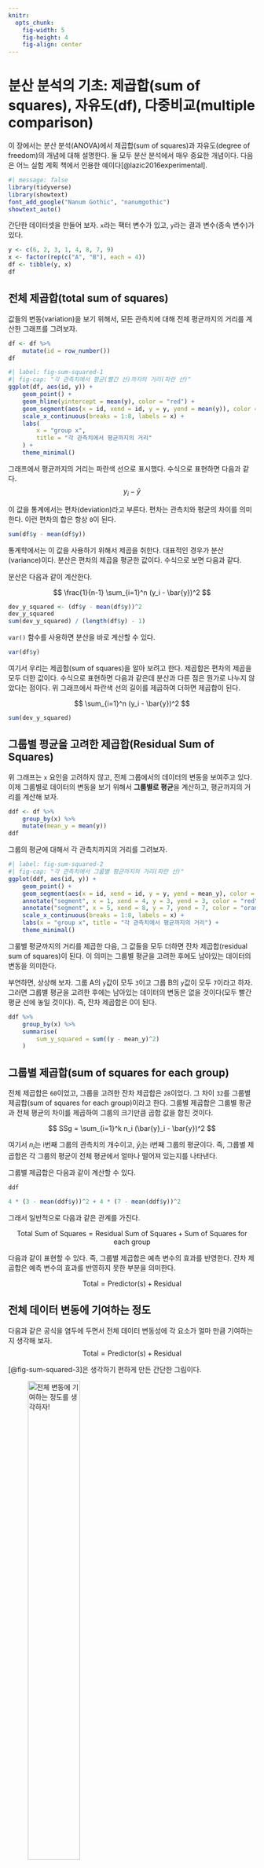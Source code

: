 ```yaml
---
knitr:
  opts_chunk:
    fig-width: 5
    fig-height: 4
    fig-align: center
---
```


# 분산 분석의 기초: 제곱합([sum of squares]{.style-text font-weight="bold" color="#023FA5"}), [자유도(df)]{.style-text font-weight="bold" color="#023FA5"}, [다중비교(multiple comparison)]{.style-text font-weight="bold" color="#023FA5"} {#sec-sum-squared}


이 장에서는 분산 분석(ANOVA)에서 제곱합(sum of squares)과 자유도(degree of freedom)의 개념에 대해 설명한다. 둘 모두 분산 분석에서 매우 중요한 개념이다. 다음은 어느 실험 계획 책에서 인용한 예이다[@lazic2016experimental].


```r
#| message: false
library(tidyverse)
library(showtext)
font_add_google("Nanum Gothic", "nanumgothic")
showtext_auto()
```

간단한 데이터셋을 만들어 보자. `x`라는 팩터 변수가 있고, `y`라는 결과 변수(종속 변수)가 있다. 

```r
y <- c(6, 2, 3, 1, 4, 8, 7, 9)
x <- factor(rep(c("A", "B"), each = 4))
df <- tibble(y, x)
df
```

## 전체 제곱합(total sum of squares)

값들의 변동(variation)을 보기 위해서, 모든 관측치에 대해 전체 평균까지의 거리를 계산한 그래프를 그려보자. 

```r
df <- df %>%
    mutate(id = row_number())
df
```

```r
#| label: fig-sum-squared-1
#| fig-cap: "각 관측치에서 평균(빨간 선)까지의 거리(파란 선)"
ggplot(df, aes(id, y)) +
    geom_point() +
    geom_hline(yintercept = mean(y), color = "red") +
    geom_segment(aes(x = id, xend = id, y = y, yend = mean(y)), color = "steelblue") +
    scale_x_continuous(breaks = 1:8, labels = x) +
    labs(
        x = "group x",
        title = "각 관측치에서 평균까지의 거리"
    ) +
    theme_minimal()
```


그래프에서 평균까지의 거리는 파란색 선으로 표시했다. 수식으로 표현하면 다음과 같다. 
$$
y_i - \bar{y}
$$

이 값을 통계에서는 편차(deviation)라고 부른다. 편차는 관측치와 평균의 차이를 의미한다. 이런 편차의 합은 항상 `0`이 된다.

```r
sum(df$y - mean(df$y))
```

통계학에서는 이 값을 사용하기 위해서 제곱을 취한다. 대표적인 경우가 분산(variance)이다. 분산은 편차의 제곱을 평균한 값이다. 수식으로 보면 다음과 같다.

분산은 다음과 같이 계산한다. 

$$
\frac{1}{n-1} \sum_{i=1}^n (y_i - \bar{y})^2
$$

```r
dev_y_squared <- (df$y - mean(df$y))^2
dev_y_squared
sum(dev_y_squared) / (length(df$y) - 1)
```

`var()` 함수를 사용하면 분산을 바로 계산할 수 있다.

```r
var(df$y)
```

여기서 우리는 제곱합(sum of squares)을 알아 보려고 한다. 제곱합은 편차의 제곱을 모두 더한 값이다. 수식으로 표현하면 다음과 같은데 분산과 다른 점은 뭔가로 나누지 않았다는 점이다. 위 그래프에서 파란색 선의 길이를 제곱하여 더하면 제곱합이 된다. 

$$
\sum_{i=1}^n (y_i - \bar{y})^2
$$

```r
sum(dev_y_squared)
```

## 그룹별 평균을 고려한 제곱합(Residual Sum of Squares)

위 그래프는 `x` 요인을 고려하지 않고, 전체 그룹에서의 데이터의 변동을 보여주고 있다. 이제 그룹별로 데이터의 변동을 보기 위해서 **그룹별로 평균**을 계산하고, 평균까지의 거리를 계산해 보자. 

```r
ddf <- df %>%
    group_by(x) %>%
    mutate(mean_y = mean(y))
ddf
```

그룹의 평균에 대해서 각 관측치까지의 거리를 그려보자. 

```r
#| label: fig-sum-squared-2
#| fig-cap: "각 관측치에서 그룹별 평균까지의 거리(파란 선)"
ggplot(ddf, aes(id, y)) +
    geom_point() +
    geom_segment(aes(x = id, xend = id, y = y, yend = mean_y), color = "steelblue") +
    annotate("segment", x = 1, xend = 4, y = 3, yend = 3, color = "red") +
    annotate("segment", x = 5, xend = 8, y = 7, yend = 7, color = "orange") +
    scale_x_continuous(breaks = 1:8, labels = x) +
    labs(x = "group x", title = "각 관측치에서 평균까지의 거리") +
    theme_minimal()
```

그룰별 평균까지의 거리를 제곱한 다음, 그 값들을 모두 더하면 잔차 제곱합(residual sum of squares)이 된다. 이 의미는 그룹별 평균을 고려한 후에도 남아있는 데이터의 변동을 의미한다. 

부연하면, 상상해 보자. 그룹 A의 `y`값이 모두 `3`이고 그룹 B의 `y`값이 모두 `7`이라고 하자. 그러면 그룹별 평균을 고려한 후에는 남아있는 데이터의 변동은 없을 것이다(모두 빨간 평균 선에 놓일 것이다). 즉, 잔차 제곱합은 0이 된다. 

```r
ddf %>%
    group_by(x) %>%
    summarise(
        sum_y_squared = sum((y - mean_y)^2)
    )
```

## 그룹별 제곱합(sum of squares for each group)

전체 제곱합은 `60`이었고, 그룹을 고려한 잔차 제곱합은 `28`이었다. 그 차이 `32`를 그룹별 제곱합(sum of squares for each group)이라고 한다. 그룹별 제곱합은 그룹별 평균과 전체 평균의 차이를 제곱하여 그룹의 크기만큼 곱합 값을 합친 것이다. 

$$
SSg = \sum_{i=1}^k n_i (\bar{y}_i - \bar{y})^2
$$


여기서 $n_i$는 i번째 그룹의 관측치의 개수이고, $\bar{y}_i$는 i번째 그룹의 평균이다. 즉, 그룹별 제곱합은 각 그룹의 평균이 전체 평균에서 얼마나 떨어져 있는지를 나타낸다.

그룹별 제곱합은 다음과 같이 계산할 수 있다.


```r
ddf
```

```r
4 * (3 - mean(ddf$y))^2 + 4 * (7 - mean(ddf$y))^2
```









그래서 일반적으로 다음과 같은 관계를 가진다.

$$
\text{Total Sum of Squares} = \text{Residual Sum of Squares} + \text{Sum of Squares for each group}
$$

다음과 같이 표현할 수 있다. 즉, 그룹별 제곱합은 예측 변수의 효과를 반영한다. 잔차 제곱합은 예측 변수의 효과를 반영하지 못한 부분을 의미한다. 

$$
\text{Total} = \text{Predictor(s)} + \text{Residual}
$$

## 전체 데이터 변동에 기여하는 정도 {#sec-sum-squared-3}

다음과 같은 공식을 염두에 두면서 전체 데이터 변동성에 각 요소가 얼마 만큼 기여하는지 생각해 보자.
$$
\text{Total} = \text{Predictor(s)} + \text{Residual}
$$

[@fig-sum-squared-3]은 생각하기 편하게 만든 간단한 그림이다. 

![전체 변동에 기여하는 정도를 생각하자!](images/sumofsquares.png){#fig-sum-squared-3 fig-align="center" width="50%"}

실험1에서는 잔차보다 그룹별 제곱합이 더 큰 기여를 하고 있다. 실험2에서는 잔차보다 그룹별 제곱합이 더 작은 기여를 하고 있다. 이 기여도를 비율로 표현하고 싶다. 

그런데 우리가 어떤 것을 서로 비교하고 싶다면 그것들의 단위를 맞출 필요가 있다. 이 경우에는 각 제곱합에서 자유도(degrees of freedom)를 나누어 주어야 한다. 그 나눈 값을 평균 제곱합(mean sum of squares)이라고 한다. 

$$
\text{Mean Sum of Squares} = \frac{\text{Sum of Squares}}{\text{Degrees of Freedom}}
$$

그래서 그룹별 평균 제곱합과 잔차 평균 제곱합의 비율을 가지고 데이터 변동성에 대한 기여도를 평가한다. 그것이 F-통계량(F-statistic)이다. 


$$
F = \frac{SSg/df1}{SSr/df2}=\frac{MS_{\text{between}}}{MS_{\text{within}}}
$$

F-통계량은 그룹별 평균 제곱합과 잔차 평균 제곱합의 비율을 가지고 데이터 변동성에 대한 기여도를 평가한다. 그리고 F-통계량은 항상 두 개의 자유도를 가지고 계산하게 된다. 


## 자유도(degrees of freedom)

통계학에서 자유도(degrees of freedom)라는 개념을 자주 접하게 되는데, 직관적으로 이해하기는 쉽지 않다. 자유도는 통계적 추정에서 독립적으로 변할 수 있는 값의 개수를 의미한다.

예를 들어 3명의 체중을 측정하여 평균은 계산한다고 가정해 보자. 이때 3명의 체중을 `x1`, `x2`, `x3`라고 하면, 평균은 다음과 같이 계산된다.
$$
\bar{x} = \frac{x_1 + x_2 + x_3}{3}
$$

이 체중의 평균이 `60`이라고 가정해 보자. 그러면 `x1`, `x2`, `x3` 중에서 두 개의 값이 정해지면 나머지 하나는 자동으로 결정된다. 예를 들어 `x1 = 55`와 `x2 = 65`라고 하면, `x3`는 자동으로 `60`이 된다. 즉, 평균이 정해짐으로써 자유롭게 변할 수 있는 변수의 개수는 2개이다. 그래서 이 경우의 자유도는 `2`가 된다.

일반적으로 `n`개의 관측치가 있을 때, `c`개의 파라미터를 추정한다(즉, 조건이 `c`개이면), 자유도는 `n - c`가 된다. 일반적으로 다음과 같이 계산한다.

::: {.callout}

- 총 자유도는 전체 관측치의 개수에서 1을 뺀 값이다.
- 명목형 예측 변수에서 레벨(level)의 개수가 `t`개이면, 자유도는 `t - 1`이 된다.
- 연속형 예측 변수의 자유도는 `1`이다.
- 상호작용(interaction) 효과가 있는 경우, 자유도는 각 예측 변수의 자유도를 곱한 값이다. 예를 들어, `x1`과 `x2`가 각각 `t1`과 `t2`개의 레벨을 가지면, 상호작용의 자유도는 `(t1 - 1) * (t2 - 1)`이 된다.
- 잔차의 자유도는 총 자유도에서 예측 변수의 자유도를 뺀 값이다.
:::

우리의 예제 `df`에서 자유도를 계산해 보자. 

- 총 자유도 = 관측치의 개수 - 1 = `8 - 1 = 7`
- 명목형 예측 변수 `x`의 자유도 = 레벨의 개수 - 1 = `2 - 1 = 1`
- 잔차의 자유도 = 총 자유도 - 예측 변수의 자유도 = `7 - 1 = 6`


## R 함수: `aov()`

베이스 R에 있는 `aov()` 함수를 사용하면 분산 분석을 할 수 있다. 다음과 같이 사용하면 된다. 

```r
summary(aov(y ~ x, data = ddf))
```

`Df` 열에서 자유도를 확인할 수 있다. `Sum Sq` 열에서 제곱합이다. `Mean Sq` 열에서 평균 제곱합인데, 제곱합을 자유도로 나눈 값이다. `F value` 열에서 F-통계량을 확인할 수 있다.


자유도 `df1 =1`, `df2 = 6`인 F-분포를 사용하여 p-값을 계산할 수 있다. F-분포는 두 개의 자유도를 가지며, 하나는 그룹의 개수에서 1을 뺀 값이고, 다른 하나는 잔차의 자유도이다. F-분포는 `pf()` 함수를 사용하여 p-값을 계산할 수 있다. 

```r
pf(6.86, df1 = 1, df = 6, lower.tail = FALSE)
```

## 다중비교(multiple comparison)

분산 분석에서 그룹 간의 차이를 확인한 후, 어떤 그룹이 다른 그룹과 차이가 있는지 확인하기 위해 다중비교(multiple comparison)를 수행한다. 이 부분은 뒤에서 설명한다. 먼저 다중 비교의 논리를 이해해 보자. 


이 예제도 [@lazic2016experimental]에서 인용했다. 7개의 그룹이 있고, 각 그룹에 5개의 관측치가 있다.


```r
set.seed(123)
response <- rnorm(7 * 5, 2)
group <- factor(rep(1:7, each = 5))
df2 <- tibble(response, group)
df2
```

이것을 박스 플롯으로 그려보자.

```r
ggplot(df2, aes(group, response)) +
    geom_boxplot() +
    labs(x = "group", y = "response") +
    theme_minimal()
```

분산 분석을 수행해 보자.

```r
summary(aov(response ~ group, data = df2))
```

결과는 약간 실망스럽다. 그룹간의 차이가 통계적으로 유의하지 않았다. 그런데... 위 그래프에서 `5`번째 그룹과 `7`번째 그룹의 차이가 가장 커 보인다. 뭔가 있을 것 같다. 

이 두 그룹간의 차이가 통계적으로 유의미한지 확인하기 위해서 `t.text()` 함수를 사용하여 t-검정을 수행해 보자.

```r
df3 <- df2 %>%
    filter(group %in% c(5, 7))
g1 <- df3 |>
    filter(group == 5) |>
    pull(response)
g2 <- df3 |>
    filter(group == 7) |>
    pull(response)
t.test(g1, g2, var.equal = TRUE)
```

뭔가 통계적으로 유의미한 결과를 얻었다. 그런데... 이게 정말로 유의미한 결과일까?

### 임계값(critical value, $\alpha$)

많은 경우 통계적 유의성을 판단하기 위해서 임계값(critical value, $\alpha$)을 사용한다. 일반적으로 $\alpha = 0.05$를 사용한다. 즉, p-값이 $0.05$보다 작으면 통계적으로 유의미하다고 판단한다.

임계값을 이 $\alpha$ 값과 비교하는 이유를 보자. 이 값은 귀무가설이 참인데도 불구하고 이를 기각할 확률을 확률인 1종 오류를 의미한다. 이 값을 `0.05`로 설정하면 귀무가설이 참인데도 불구하고 이를 기각할 확률이 `5%`까지 나오는 것은 허용하겠다는 것을 의미한다.

그런데 이 `0.05`라는 임계값을 그대로 사용하여 사용하여 조합에 의해서 만들어지는 여러 가지 비교 검정을 수행하면 문제가 발생한다. 예를 들어, 7개의 그룹이 있다고 가정해 보자. 이 경우 두 그룹을 비교하는 경우의 수는 다음과 같이 계산할 수 있다.

$$
\binom{7}{2} = \frac{7!}{2!(7-2)!} = 21
$$

통계 계산에서 어떤 사건이 적어도 한번(at least) 발생할 확률은 1에서 그 사건이 발생하지 않을 확률을 뺀 값이다. 즉, 21개의 비교 검정을 수행했을 때, 적어도 하나의 검정에서 1종 오류가 발생할 확률은 다음과 같이 계산할 수 있다.
$$
1 - (1 - 0.05)^{21} \approx 0.99
$$
즉, 21개의 비교 검정을 수행했을 때, 적어도 하나의 검정에서 1종 오류가 발생할 확률은 약 `99%`이다. 즉, 21개의 비교 검정을 수행했을 때, 적어도 하나의 검정에서 통계적으로 유의미한 결과가 나올 확률이 `99%`라는 것이다. 따라서, 이런 방법으로 통계 검정을 하면 1종 오류가 발생할 확률이 매우 높아지기 때문에 안 된다. 

이런 문제를 해결하기 위해서 여러 가지 방법이 있다. 다중 비교는 이런 오류를 범하지 않기 위해 사용하는 방법으로, 1종 오류를 적절한 값 이내로 통제하여 그룹간의 차이를 검정한다.

### 다중 비교 방법

다중 비교 방법은 여러 가지가 있다. 그 가운데 **Tukey's HSD (Honest Significant Difference)**은 그룹 간의 평균 차이를 비교하는 방법으로, 그룹 간의 차이가 통계적으로 유의미한지 확인한다. 이 방법은 그룹 간의 평균 차이를 비교할 때 가장 많이 사용된다.

```r
penguins <- palmerpenguins::penguins
glimpse(penguins)
```

`species`에 따른 `body_mass_g`의 차이를 box plot으로 그려보자.

```r
ggplot(penguins, aes(species, body_mass_g)) +
    geom_boxplot() +
    labs(x = "species", y = "body mass (g)") +
    theme_minimal()
```

분산 분석을 수행해 보자.

```r
anova_result <- aov(body_mass_g ~ species, data = penguins)
summary(anova_result)
```

통계적으로 유의미한 차이가 있는 것으로 보인다. 이제 Tukey's HSD를 사용하여 이 차이에 어떤 그룹간의 차이에 의한 것인지 확인할 수 있다. 이 방법은 다음과 같은 방법으로 계산되는 HSD 값을 사용하는데, 이 값고 각 그룹간의 평균 차이를 비교하여 통계적 유의성을 판단한다.

$$
\text{HSD} = q_{\alpha}(k, \text{df}{\text{within}}) \cdot \sqrt{\frac{\text{MS}{\text{within}}}{n}}
$$


- $q_{\alpha}(k, \text{df}_{\text{within}})$: Studentized Range Distribution에서 계산되는 임계값
- $\text{MS}_{\text{within}}$: 그룹내 평균 제곱합 (Mean Square Within)
- $n$: 그룹당 관측치의 수(같다고 가정)

베이스 R에서는 `TukeyHSD` 함수를 사용하여 Tukey's HSD를 수행할 수 있다.

```r
TukeyHSD(anova_result)
```

```r
plot(TukeyHSD(anova_result))
```

결과를 보면 Chinstrap penguin과 Adelie penguin 간에는 차이가 없고, Gentoo penguin과 Chinstrap penguin 간에는 차이가 있으며, Gentoo penguin과 Adelie penguin 간에는 차이가 있는 것으로 보인다.

::: {.callout}
## Tukey's HSD 결과 해석 방법 

- ChatGTP 질문: "Tukey's HSD test 결과를 논문에 보고하려고 어떻게 하는 것이 좋을까요?", 다음과 같은 답변을 얻었다.

----------

Tukey's HSD (Honest Significant Difference) test 결과를 논문에 보고할 때는 다음과 같은 형식을 사용할 수 있습니다. 이 형식은 독자가 결과를 명확하게 이해할 수 있도록 필요한 정보를 포함합니다.

1. **검정의 목적**: Tukey's HSD test가 수행된 이유를 간단히 설명합니다.
2. **검정 결과**: 각 그룹 간의 평균 차이와 그에 대한 통계적 유의성을 보고합니다.
3. **p-value**: 각 비교에 대한 p-value를 명시합니다.
4. **결론**: 어떤 그룹 간에 유의미한 차이가 있는지 설명합니다.

예시:

"Tukey's HSD test was conducted to determine which specific groups differed in terms of body mass among the penguin species. The results indicated that there was no significant difference between Chinstrap and Adelie penguins (p = 0.45), while significant differences were found between Gentoo and Chinstrap penguins (p < 0.01), and between Gentoo and Adelie penguins (p < 0.01). These findings suggest that Gentoo penguins have a significantly different body mass compared to the other two species."

이 예시에서:

- 각 그룹 간의 비교 결과와 p-value를 명시합니다.
- 유의미한 차이가 있는 그룹 간의 관계를 설명합니다.

이 형식을 참고하여, 실제 데이터에 맞게 그룹 간의 비교 결과와 p-value를 대체하여 작성하시면 됩니다.
:::



**본페로니 보정(Bonferroni correction) 방법**도 있다. 이 방법은 각 비교 검정의 임계값을 조정하여 1종 오류를 통제하는 방법이다. 예를 들어, 21개의 비교 검정을 수행할 때, 각 비교 검정의 임계값을 `0.05 / 21`로 조정하여 1종 오류를 통제한다. 이것은 R에서 `pairwise.t.test()` 함수를 사용하여 수행할 수 있다. 


```r
pairwise.t.test(
    penguins$body_mass_g,
    penguins$species,
    p.adjust.method = "bonferroni"
)
```


## 정리 

이 장에서는 분산 분석에서 제곱합(sum of squares)과 자유도(degrees of freedom)의 개념에 대해 설명했다. 제곱합은 데이터의 변동성을 측정하는 데 사용되며, 자유도는 통계적 추정에서 독립적으로 변할 수 있는 값의 개수를 의미한다. 또한, 다중 비교(multiple comparison)를 통해 그룹 간의 차이를 검정하는 방법에 대해서도 알아보았다.


